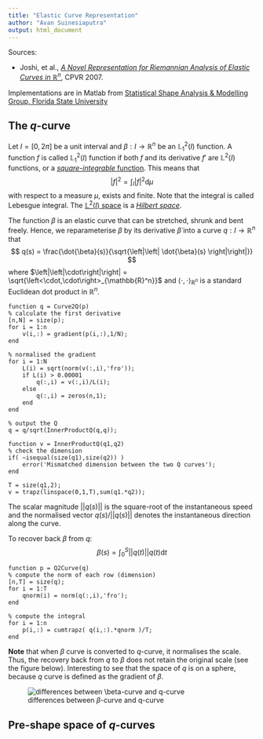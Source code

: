```yaml
---
title: "Elastic Curve Representation"
author: "Avan Suinesiaputra"
output: html_document
---
```


Sources:

- Joshi, et al., [*A Novel Representation for Riemannian Analysis of Elastic Curves in $\mathbb{R}^n$*](http://dx.doi.org/10.1109/CVPR.2007.383185), CPVR 2007.

Implementations are in Matlab from [Statistical Shape Analysis & Modelling Group, Florida State University](http://ssamg.stat.fsu.edu/software)

## The $q$-curve ##

Let $I = [0, 2\pi]$ be a unit interval and $\beta: I\to \mathbb{R}^n$ be an $\mathbb{L}_1^2(I)$ function. A function $f$ is called $\mathbb{L}_1^2(I)$ function if both $f$ and its derivative $f'$ are $\mathbb{L}^2(I)$ functions, or a [*square-integrable* function](http://mathworld.wolfram.com/L2-Function.html). This means that
$$
  \left|f\right|^2 = \int_{I} \left|f\right|^2 \textrm{d}\mu
$$
with respect to a measure $\mu$, exists and finite. Note that the integral is called Lebesgue integral. The [$\mathbb{L}^2(I)$ space](http://mathworld.wolfram.com/L2-Space.html) is a [*Hilbert space*](http://mathworld.wolfram.com/HilbertSpace.html).

The function $\beta$ is an elastic curve that can be stretched, shrunk and bent freely. Hence, we reparameterise $\beta$ by its derivative $\dot{\beta}$ into a curve $q : I\to\mathbb{R}^n$ that
$$
  q(s) = \frac{\dot{\beta}(s)}{\sqrt{\left|\left| \dot{\beta}(s) \right|\right|}}
$$
where $\left|\left|\cdot\right|\right| = \sqrt{\left<\cdot,\cdot\right>_{\mathbb{R}^n}}$ and $\left<\cdot,\cdot\right>_{\mathbb{R}^n}$ is a standard Euclidean dot product in $\mathbb{R}^n$.

```
function q = Curve2Q(p)
% calculate the first derivative
[n,N] = size(p);
for i = 1:n
    v(i,:) = gradient(p(i,:),1/N);
end

% normalised the gradient
for i = 1:N
    L(i) = sqrt(norm(v(:,i),'fro'));
    if L(i) > 0.00001
        q(:,i) = v(:,i)/L(i);
    else
        q(:,i) = zeros(n,1);
    end
end

% output the Q
q = q/sqrt(InnerProductQ(q,q));
```

```
function v = InnerProductQ(q1,q2)
% check the dimension
if( ~isequal(size(q1),size(q2)) )
    error('Mismatched dimension between the two Q curves');
end

T = size(q1,2);
v = trapz(linspace(0,1,T),sum(q1.*q2));
```

The scalar magnitude $||q(s)||$ is the square-root of the instantaneous speed and the normalised vector $q(s) / ||q(s)||$ denotes the instantaneous direction along the curve.

To recover back $\beta$ from $q$:
$$
  \beta(s) = \int_0^S \left|\left|q(t)\right|\right| q(t) \textrm{d}t
$$

```
function p = Q2Curve(q)
% compute the norm of each row (dimension)
[n,T] = size(q);
for i = 1:T
    qnorm(i) = norm(q(:,i),'fro');
end

% compute the integral
for i = 1:n
    p(i,:) = cumtrapz( q(i,:).*qnorm )/T;
end
```

**Note** that when $\beta$ curve is converted to $q$-curve, it normalises the scale. Thus, the recovery back from $q$ to $\beta$ does not retain the original scale (see the figure below). Interesting to see that the space of $q$ is on a sphere, because $q$ curve is defined as the gradient of $\beta$.

![differences between $\beta$-curve and q-curve](figs/elastic-curve-1.png)

## Pre-shape space of $q$-curves ##